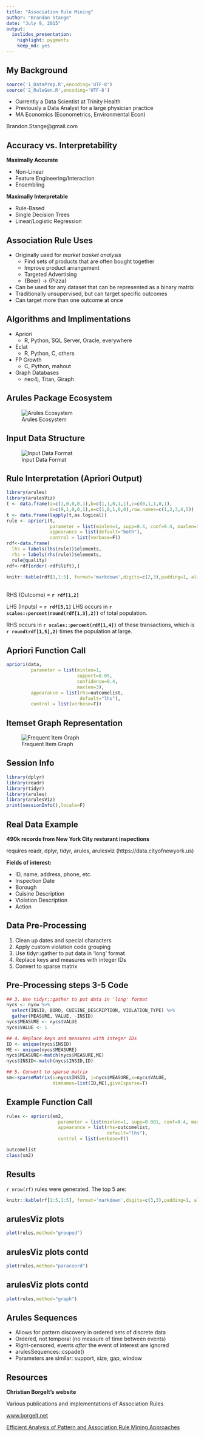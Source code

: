 ```yaml
---
title: "Association Rule Mining"
author: "Brandon Stange"
date: "July 9, 2015"
output: 
  ioslides_presentation: 
    highlight: pygments
    keep_md: yes
---
```


## My Background
```r
source('1_DataPrep.R',encoding='UTF-8')
source('2_RuleGen.R',encoding='UTF-8')
```

- Currently a Data Scientist at Trinity Health
- Previously a Data Analyst for a large physician practice
- MA Economics (Econometrics, Environmental Econ)

Brandon.Stange@gmail.com    

## Accuracy vs. Interpretability
**Maximally Accurate**

- Non-Linear
- Feature Engineering/Interaction
- Ensembling

**Maximally Interpretable**

- Rule-Based
- Single Decision Trees
- Linear/Logistic Regression

## Association Rule Uses

- Originally used for *market basket analysis*
    - Find sets of products that are often bought together
    - Improve product arrangement
    - Targeted Advertising
    - {Beer} -> {Pizza}
- Can be used for any dataset that can be represented as a binary matrix
- Traditionally unsupervised, but can target specific outcomes
- Can target more than one outcome at once

## Algorithms and Implimentations

- Apriori
    - R, Python, SQL Server, Oracle, everywhere
- Eclat
    - R, Python, C, others
- FP Growth
    - C, Python, mahout
- Graph Databases
    - neo4j, Titan, Giraph

## Arules Package Ecosystem {.flexbox .vcenter .hcenter .bigger}
![Arules Ecosystem](images/ArulesEco.jpg)

## Input Data Structure {.flexbox .vcenter}
![Input Data Format](images/DataFormat.jpg)

## Rule Interpretation (Apriori Output)

```r
library(arules)
library(arulesViz)
t <- data.frame(a=c(1,0,0,0,1),b=c(1,1,0,1,1),c=c(0,1,1,0,1),
                d=c(0,1,0,0,1),e=c(1,0,1,0,0),row.names=c(1,2,3,4,5))
t <- data.frame(lapply(t,as.logical))
rule <- apriori(t,
                parameter = list(minlen=1, supp=0.4, conf=0.4, maxlen=3),
                appearance = list(default="both"),
                control = list(verbose=F))
rdf<-data.frame(
  lhs = labels(lhs(rule))$elements,
  rhs = labels(rhs(rule))$elements,
  rule@quality)
rdf<-rdf[order(-rdf$lift),]

knitr::kable(rdf[1,1:5], format='markdown',digits=c(2,3),padding=1, align='c')
```

<br>
RHS (Outcome) = **`r rdf[1,2]`**

LHS (Inputs) = **`r rdf[3,1]`**
LHS occurs in **`r scales::percent(round(rdf[1,3],2))`** of total population.

RHS occurs in **`r scales::percent(rdf[1,4])`** of these transactions, which is **`r round(rdf[1,5],2)`** times the population at large.

## Apriori Function Call {.bigger}

```r
apriori(data,
         parameter = list(minlen=1, 
                          support=0.05, 
                          confidence=0.4, 
                          maxlen=3),
         appearance = list(rhs=outcomelist, 
                           default="lhs"),
         control = list(verbose=T))
```

## Itemset Graph Representation {.flexbox .vcenter}
![Frequent Item Graph](images/FrequentItems.png)

## Session Info {.smaller}

```r
library(dplyr)
library(readr)
library(tidyr)
library(arules)
library(arulesViz)
print(sessionInfo(),locale=F)
```

## Real Data Example

**490k records from New York City resturant inspections**

requires readr, dplyr, tidyr, arules, arulesviz
(https://data.cityofnewyork.us)

**Fields of interest:**

- ID, name, address, phone, etc.
- Inspection Date
- Borough
- Cuisine Description
- Violation Description
- Action

## Data Pre-Processing

1. Clean up dates and special characters
2. Apply custom violation code grouping
3. Use tidyr::gather to put data in 'long' format
4. Replace keys and measures with integer IDs
5. Convert to sparse matrix


## Pre-Processing steps 3-5 Code

```R
## 3. Use tidyr::gather to put data in 'long' format
nycs <- nycw %>%
  select(INSID, BORO, CUISINE_DESCRIPTION, VIOLATION_TYPE) %>%
  gather(MEASURE, VALUE, -INSID)
nycs$MEASURE <- nycs$VALUE
nycs$VALUE <- 1

## 4. Replace keys and measures with integer IDs
ID <- unique(nycs$INSID)
ME <- unique(nycs$MEASURE)
nycs$MEASURE<-match(nycs$MEASURE,ME)
nycs$INSID<-match(nycs$INSID,ID)

## 5. Convert to sparse matrix
sm<-sparseMatrix(i=nycs$INSID, j=nycs$MEASURE,x=nycs$VALUE,
                 dimnames=list(ID,ME),giveCsparse=T)
```


## Example Function Call {.smaller}

```R
rules <- apriori(sm2,
                   parameter = list(minlen=1, supp=0.001, conf=0.4, maxlen=4),
                   appearance = list(rhs=outcomelist, 
                                     default="lhs"),
                   control = list(verbose=T))
```
```R
outcomelist
class(sm2)
```

## Results

`r nrow(rf)` rules were generated.  The top 5 are:
```r
knitr::kable(rf[1:5,1:5], format='markdown',digits=c(3,3),padding=1, align='c')
```

## arulesViz plots
```r
plot(rules,method="grouped")
```

## arulesViz plots contd
```r
plot(rules,method="paracoord")
```

## arulesViz plots contd
```r
plot(rules,method="graph")
```

## Arules Sequences

- Allows for pattern discovery in ordered sets of discrete data
- Ordered, not temporal (no measure of time between events)
- Right-censored, events *after* the event of interest are ignored
- arulesSequences::cspade()
- Parameters are similar: support, size, gap, window

## Resources

**Christian Borgelt's website**

Various publications and implementations of Association Rules

[www.borgelt.net](www.borgelt.net)

[Efficient Analysis of Pattern and Association Rule Mining Approaches](http://arxiv.org/ftp/arxiv/papers/1402/1402.2892.pdf)
